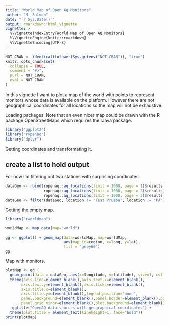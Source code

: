 ---
title: "World Map of Open AQ Monitors"
author: "M. Salmon"
date: "`r Sys.Date()`"
output: rmarkdown::html_vignette
vignette: >
  %\VignetteIndexEntry{World Map of Open AQ Monitors}
  %\VignetteEngine{knitr::rmarkdown}
  %\VignetteEncoding{UTF-8}
---

```{r, echo = FALSE, warning=FALSE, message=FALSE}
NOT_CRAN <- identical(tolower(Sys.getenv("NOT_CRAN")), "true")
knitr::opts_chunk$set(
  collapse = TRUE,
  comment = "#>",
  purl = NOT_CRAN,
  eval = NOT_CRAN
)
```

In this vignette I want to plot a map of the world with points to represent monitors whose data is available on the platform. However there are not geographical coordinates for all locations so the map will not be exhaustive.

Loading packages. Note that an even nicer map could be drawn with the R package OpenStreetMaps which requires the rJava package.

```{r, warning=FALSE, message=FALSE}
library("ggplot2")
library("ropenaq")
library("dplyr")
```

Getting coordinates and transformating it. 



## create a list to hold output

For now I'm filtering out two stations with surprising coordinates.

```{r, warning=FALSE, message=FALSE}
dataGeo <- rbind(ropenaq::aq_locations(limit = 1000, page = 1)$results,
                 ropenaq::aq_locations(limit = 1000, page = 2)$results,
                 ropenaq::aq_locations(limit = 1000, page = 3)$results)
dataGeo <- filter(dataGeo, location != "Test Prueba", location != "PA")
```

Getting the empty map.

```{r fig.width=7, fig.height=4, warning=FALSE, message=FALSE}


library("rworldmap")

worldMap <- map_data(map="world")

gg <- ggplot() + geom_map(data=worldMap, map=worldMap,
                          aes(map_id=region, x=long, y=lat),
                          fill = "grey60")
gg
```

Map with monitors.

```{r fig.width=7, fig.height=4}
plotMap <- gg +
  geom_point(data = dataGeo, aes(x=longitude, y=latitude), size=1, col = "#EE9F8E")+
  theme(axis.line=element_blank(),axis.text.x=element_blank(),
       axis.text.y=element_blank(),axis.ticks=element_blank(),
       axis.title.x=element_blank(),
       axis.title.y=element_blank(),legend.position="none",
       panel.background=element_blank(),panel.border=element_blank(),panel.grid.major=element_blank(),
       panel.grid.minor=element_blank(),plot.background=element_blank())+
   ggtitle("OpenAQ data sources with geographical coordinates") +
  theme(plot.title = element_text(lineheight=1, face="bold"))
print(plotMap)

```

